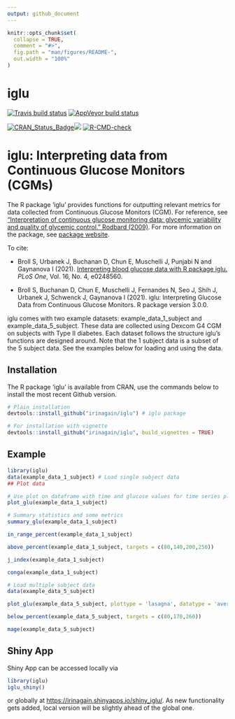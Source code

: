 ```yaml
---
output: github_document
---
```


<!-- README.md is generated from README.Rmd. Please edit that file -->

```r
knitr::opts_chunk$set(
  collapse = TRUE,
  comment = "#>",
  fig.path = "man/figures/README-",
  out.width = "100%"
)
```

# iglu

<!-- badges: start -->
[![Travis build status](https://api.travis-ci.com/irinagain/iglu.svg?branch=master)](https://app.travis-ci.com:443/github/irinagain/iglu)
[![AppVeyor build status](https://ci.appveyor.com/api/projects/status/github/irinagain/iglu?branch=master&svg=true)](https://ci.appveyor.com/project/irinagain/iglu)

[![CRAN\_Status\_Badge](https://www.r-pkg.org/badges/version/iglu)](https://cran.r-project.org/package=iglu)[![](https://cranlogs.r-pkg.org/badges/iglu)](https://CRAN.R-project.org/package=iglu)
[![R-CMD-check](https://github.com/irinagain/iglu/workflows/R-CMD-check/badge.svg)](https://github.com/irinagain/iglu/actions)
<!-- badges: end -->

iglu: Interpreting data from Continuous Glucose Monitors (CGMs)
====================================================================

The R package 'iglu' provides functions for outputting relevant metrics for data collected from Continuous Glucose Monitors (CGM). For reference, see ["Interpretation of continuous glucose monitoring data: glycemic variability and quality of glycemic control." Rodbard  (2009)](https://doi.org/10.1089/dia.2008.0132). For more information on the package, see [package website](https://irinagain.github.io/iglu/).

To cite:

  * Broll S, Urbanek J, Buchanan D, Chun E, Muschelli J, Punjabi N and Gaynanova I (2021). [Interpreting blood glucose data with R package iglu.](https://doi.org/10.1371/journal.pone.0248560) *PLoS One*, Vol. 16, No. 4, e0248560.
  
  * Broll S, Buchanan D, Chun E, Muschelli J, Fernandes N, Seo J, Shih J, Urbanek J, Schwenck J, Gaynanova I (2021). iglu: Interpreting Glucose Data from Continuous Glucose Monitors. R package version 3.0.0.

iglu comes with two example datasets: example_data_1_subject and example_data_5_subject. These data are collected using Dexcom G4 CGM on subjects with Type II diabetes. Each dataset follows the structure iglu's functions are designed around. Note that the 1 subject data is a subset of the 5 subject data. See the examples below for loading and using the data. 

Installation
------------
The R package 'iglu' is available from CRAN, use the commands below to install the most recent Github version.

```r
# Plain installation
devtools::install_github("irinagain/iglu") # iglu package

# For installation with vignette
devtools::install_github("irinagain/iglu", build_vignettes = TRUE)
```

Example
-------

```r
library(iglu)
data(example_data_1_subject) # Load single subject data
## Plot data

# Use plot on dataframe with time and glucose values for time series plot
plot_glu(example_data_1_subject)

# Summary statistics and some metrics
summary_glu(example_data_1_subject)

in_range_percent(example_data_1_subject)

above_percent(example_data_1_subject, targets = c(80,140,200,250))

j_index(example_data_1_subject)

conga(example_data_1_subject)

# Load multiple subject data
data(example_data_5_subject)

plot_glu(example_data_5_subject, plottype = 'lasagna', datatype = 'average')

below_percent(example_data_5_subject, targets = c(80,170,260))

mage(example_data_5_subject)
```


Shiny App 
------------

Shiny App can be accessed locally via 
```r
library(iglu)
iglu_shiny()
```
or globally at [https://irinagain.shinyapps.io/shiny_iglu/](https://irinagain.shinyapps.io/shiny_iglu/). As new functionality gets added, local version will be slightly ahead of the global one.

